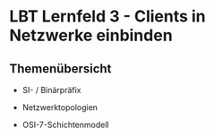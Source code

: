 # LBT Lernfeld 3 - Clients in Netzwerke einbinden

## Themenübersicht

- SI- / Binärpräfix

- Netzwerktopologien

- OSI-7-Schichtenmodell
